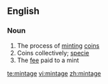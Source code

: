 ==English==

===Noun===
{{en-noun|-}}

# The process of [[mint]]ing [[coin]]s
# Coins collectively; [[specie]]
# The [[fee]] paid to a mint

[[te:mintage]]
[[vi:mintage]]
[[zh:mintage]]